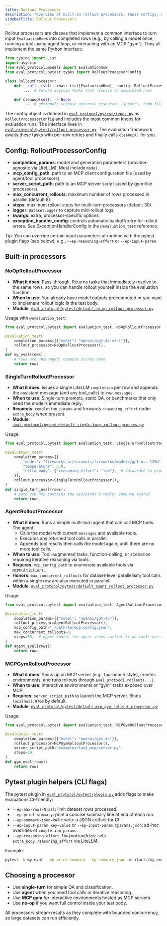 ```yaml
---
title: Rollout Processors
description: "Overview of built-in rollout processors, their configs, and when to use each"
sidebarTitle: Rollout Processors
---
```


Rollout processors are classes that implement a common interface to turn input `EvaluationRow`s into completed rows (e.g., by calling a model once, running a tool-using agent loop, or interacting with an MCP “gym”). They all implement the same Python interface:

```python
from typing import List
import asyncio
from eval_protocol.models import EvaluationRow
from eval_protocol.pytest.types import RolloutProcessorConfig

class RolloutProcessor:
    def __call__(self, rows: List[EvaluationRow], config: RolloutProcessorConfig) -> List[asyncio.Task[EvaluationRow]]:
        ...  # return asyncio Tasks that resolve to completed rows

    def cleanup(self) -> None:
        ...  # optional; release external resources (servers, temp files)
```

The config object is defined in [`eval_protocol/pytest/types.py`](https://github.com/eval-protocol/python-sdk/blob/main/eval_protocol/pytest/types.py) as `RolloutProcessorConfig` and includes the most common knobs for evaluation runs. The interface lives in [`eval_protocol/pytest/rollout_processor.py`](https://github.com/eval-protocol/python-sdk/blob/main/eval_protocol/pytest/rollout_processor.py). The evaluation framework awaits these tasks with per-row retries and finally calls `cleanup()` for you.

## Config: RolloutProcessorConfig

- **completion_params**: model and generation parameters (provider-agnostic via LiteLLM). Must include `model`.
- **mcp_config_path**: path to an MCP client configuration file (used by agent/tool processors).
- **server_script_path**: path to an MCP server script (used by gym-like processors).
- **max_concurrent_rollouts**: maximum number of rows processed in parallel (default 8).
- **steps**: maximum rollout steps for multi-turn processors (default 30).
- **logger**: `DatasetLogger` to capture mid-rollout logs.
- **kwargs**: extra, processor-specific options.
- **exception_handler_config**: controls automatic backoff/retry for rollout errors. See ExceptionHandlerConfig in the `@evaluation_test` reference.

Tip: You can override certain input parameters at runtime with the pytest plugin flags (see below), e.g., `--ep-reasoning-effort` or `--ep-input-param`.

## Built-in processors

### NoOpRolloutProcessor

- **What it does**: Pass-through. Returns tasks that immediately resolve to the same rows, so you can handle rollout yourself inside the evaluation function.
- **When to use**: You already have model outputs precomputed or you want to implement rollout logic in the test body.
- **Module**: [`eval_protocol/pytest/default_no_op_rollout_processor.py`](https://github.com/eval-protocol/python-sdk/blob/main/eval_protocol/pytest/default_no_op_rollout_processor.py)

Usage with `@evaluation_test`:

```python
from eval_protocol.pytest import evaluation_test, NoOpRolloutProcessor

@evaluation_test(
    completion_params=[{"model": "openai/gpt-4o-mini"}],
    rollout_processor=NoOpRolloutProcessor(),
)
def my_eval(rows):
    # rows are unchanged; compute scores here
    return rows
```

### SingleTurnRolloutProcessor

- **What it does**: Issues a single LiteLLM `completion` per row and appends the assistant message (and any tool_calls) to `row.messages`.
- **When to use**: Single-turn prompts, static QA, or benchmarks that only need the model’s immediate reply.
- **Respects**: `completion_params` and forwards `reasoning_effort` under `extra_body` when present.
- **Module**: [`eval_protocol/pytest/default_single_turn_rollout_process.py`](https://github.com/eval-protocol/python-sdk/blob/main/eval_protocol/pytest/default_single_turn_rollout_process.py)

Usage:

```python
from eval_protocol.pytest import evaluation_test, SingleTurnRolloutProcessor

@evaluation_test(
    completion_params=[{
        "model": "fireworks_ai/accounts/fireworks/models/gpt-oss-120b",
        "temperature": 0.0,
        "extra_body": {"reasoning_effort": "low"},  # forwarded to providers that support it
    }],
    rollout_processor=SingleTurnRolloutProcessor(),
)
def single_turn_eval(rows):
    # each row now contains the assistant's reply; compute scores
    return rows
```

### AgentRolloutProcessor

- **What it does**: Runs a simple multi-turn agent that can call MCP tools. The agent:
  - Calls the model with current `messages` and available tools.
  - Executes any returned tool calls in parallel.
  - Appends tool results then calls the model again, until there are no more tool calls.
- **When to use**: Tool-augmented tasks, function-calling, or scenarios requiring iterative reasoning via tools.
- **Requires**: `mcp_config_path` to enumerate available tools via `MCPMultiClient`.
- **Honors**: `max_concurrent_rollouts` for dataset-level parallelism; tool calls within a single row are also executed in parallel.
- **Module**: [`eval_protocol/pytest/default_agent_rollout_processor.py`](https://github.com/eval-protocol/python-sdk/blob/main/eval_protocol/pytest/default_agent_rollout_processor.py)

Usage:

```python
from eval_protocol.pytest import evaluation_test, AgentRolloutProcessor

@evaluation_test(
    completion_params=[{"model": "openai/gpt-4o"}],
    rollout_processor=AgentRolloutProcessor(),
    mcp_config_path="./path/to/mcp.config.json",
    max_concurrent_rollouts=8,
    steps=30,  # upper bound; the agent stops earlier if no tools are requested
)
def agent_eval(rows):
    return rows
```

### MCPGymRolloutProcessor

- **What it does**: Spins up an MCP server (e.g., tau-bench style), creates environments, and runs rollouts through `eval_protocol.rollout(...)`.
- **When to use**: Interactive environments or “gym” tasks exposed over MCP.
- **Requires**: `server_script_path` to launch the MCP server. Binds `localhost:9700` by default.
- **Module**: [`eval_protocol/pytest/default_mcp_gym_rollout_processor.py`](https://github.com/eval-protocol/python-sdk/blob/main/eval_protocol/pytest/default_mcp_gym_rollout_processor.py)

Usage:

```python
from eval_protocol.pytest import evaluation_test, MCPGymRolloutProcessor

@evaluation_test(
    completion_params=[{"model": "openai/gpt-4o"}],
    rollout_processor=MCPGymRolloutProcessor(),
    server_script_path="examples/tau2_mcp/server.py",
    steps=30,
)
def gym_eval(rows):
    return rows
```

## Pytest plugin helpers (CLI flags)

The pytest plugin in [`eval_protocol/pytest/plugin.py`](https://github.com/eval-protocol/python-sdk/blob/main/eval_protocol/pytest/plugin.py) adds flags to make evaluations CI-friendly:

- `--ep-max-rows=N|all`: limit dataset rows processed.
- `--ep-print-summary`: print a concise summary line at end of each run.
- `--ep-summary-json=PATH`: write a JSON artifact for CI.
- `--ep-input-param key=value` or `--ep-input-param @params.json`: ad-hoc overrides of `completion_params`.
- `--ep-reasoning-effort low|medium|high`: sets `extra_body.reasoning_effort` via LiteLLM.

Example:

```bash
pytest -k my_eval --ep-print-summary --ep-summary-json artifacts/my_eval.json --ep-max-rows 50
```

## Choosing a processor

- Use **single-turn** for simple QA and classification.
- Use **agent** when you need tool calls or iterative reasoning.
- Use **MCP gym** for interactive environments hosted as MCP servers.
- Use **no-op** if you want full control inside your test body.

All processors stream results as they complete with bounded concurrency, so large datasets can run efficiently.


